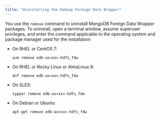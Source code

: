 ```yaml
---
title: "Uninstalling the Hadoop Foreign Data Wrapper"
---
```


<div id="uninstalling_the_hadoop_data_adapter" class="registered_link"></div>

You use the `remove` command to uninstall MongoDB Foreign Data Wrapper packages. To uninstall, open a terminal window, assume superuser privileges, and enter the command applicable to the operating system and package manager used for the installation:

-   On RHEL or CentOS 7:

    `yum remove edb-as<xx>-hdfs_fdw`

-   On RHEL or Rocky Linux or AlmaLinux 8:

    `dnf remove edb-as<xx>-hdfs_fdw`

-   On SLES:

    `zypper remove edb-as<xx>-hdfs_fdw`

- On Debian or Ubuntu 

    `apt-get remove edb-as<xx>-hdfs_fdw`




